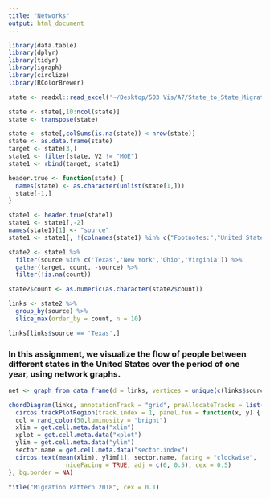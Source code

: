 ```yaml
---
title: "Networks"
output: html_document
---
```


```r
library(data.table)
library(dplyr)
library(tidyr)
library(igraph)
library(circlize)
library(RColorBrewer)
```


```r
state <- readxl::read_excel('~/Desktop/503 Vis/A7/State_to_State_Migrations_Table_2018.xls')[c(6:43,48:78),]
```

```r
state <- state[,10:ncol(state)] 
state <- transpose(state)

state <- state[,colSums(is.na(state)) < nrow(state)]
state <- as.data.frame(state)
target <- state[3,]
state1 <- filter(state, V2 != "MOE")
state1 <- rbind(target, state1)

header.true <- function(state) {
  names(state) <- as.character(unlist(state[1,]))
  state[-1,]
}

state1 <- header.true(state1)
state1 <- state1[,-2]
names(state1)[1] <- "source"
state1 <- state1[, !(colnames(state1) %in% c("Footnotes:","United States2"))]
```

```r
state2 <- state1 %>% 
  filter(source %in% c('Texas','New York','Ohio','Virginia')) %>%
  gather(target, count, -source) %>%
  filter(!is.na(count))

state2$count <- as.numeric(as.character(state2$count))
```

```r
links <- state2 %>% 
  group_by(source) %>%
  slice_max(order_by = count, n = 10)

links[links$source == 'Texas',]
```

### In this assignment, we visualize the flow of people between different states in the United States over the period of one year, using network graphs.





```r
net <- graph_from_data_frame(d = links, vertices = unique(c(links$source, links$target)), directed = T)

chordDiagram(links, annotationTrack = "grid", preAllocateTracks = list(track.height = 0.1))
  circos.trackPlotRegion(track.index = 1, panel.fun = function(x, y) {
  col = rand_color(50,luminosity = "bright")
  xlim = get.cell.meta.data("xlim")
  xplot = get.cell.meta.data("xplot")
  ylim = get.cell.meta.data("ylim")
  sector.name = get.cell.meta.data("sector.index")
  circos.text(mean(xlim), ylim[1], sector.name, facing = "clockwise",
                niceFacing = TRUE, adj = c(0, 0.5), cex = 0.5)
}, bg.border = NA)
 
title("Migration Pattern 2018", cex = 0.1)
```
